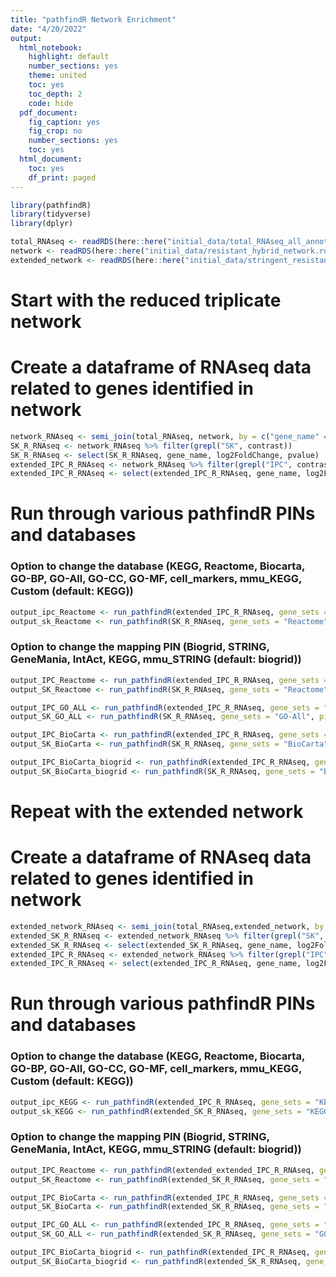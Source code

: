 ---
title: "pathfindR Network Enrichment"
date: "4/20/2022"
output:
  html_notebook:
    highlight: default
    number_sections: yes
    theme: united
    toc: yes
    toc_depth: 2
    code: hide
  pdf_document:
    fig_caption: yes
    fig_crop: no
    number_sections: yes
    toc: yes
  html_document:
    toc: yes
    df_print: paged
---



```{r setup, include=FALSE}
library(pathfindR)
library(tidyverse)
library(dplyr)
```

```{r}
total_RNAseq <- readRDS(here::here("initial_data/total_RNAseq_all_annot_results.rds"))
network <- readRDS(here::here("initial_data/resistant_hybrid_network.rds"))
extended_network <- readRDS(here::here("initial_data/stringent_resistant.rds"))
```

# Start with the reduced triplicate network

# Create a dataframe of RNAseq data related to genes identified in network
```{r}
network_RNAseq <- semi_join(total_RNAseq, network, by = c("gene_name" = "mRNA"))
SK_R_RNAseq <- network_RNAseq %>% filter(grepl("SK", contrast))
SK_R_RNAseq <- select(SK_R_RNAseq, gene_name, log2FoldChange, pvalue)
extended_IPC_R_RNAseq <- network_RNAseq %>% filter(grepl("IPC", contrast))
extended_IPC_R_RNAseq <- select(extended_IPC_R_RNAseq, gene_name, log2FoldChange, pvalue)
```


# Run through various pathfindR PINs and databases

### Option to change the database (KEGG, Reactome, Biocarta, GO-BP, GO-All, GO-CC, GO-MF, cell_markers, mmu_KEGG, Custom (default: KEGG))
```{r}
output_ipc_Reactome <- run_pathfindR(extended_IPC_R_RNAseq, gene_sets = "Reactome", output_dir = "results/triplicate_network/enrichment_results/IPCR_Reactome")
output_sk_Reactome <- run_pathfindR(SK_R_RNAseq, gene_sets = "Reactome", output_dir = "results/triplicate_network/enrichment_results/SKR_Reactome")
```



### Option to change the mapping PIN (Biogrid, STRING, GeneMania, IntAct, KEGG, mmu_STRING (default: biogrid))
```{r}
output_IPC_Reactome <- run_pathfindR(extended_IPC_R_RNAseq, gene_sets = "Reactome", pin_name_path = "STRING", output_dir = "results/triplicate_network/enrichment_results/IPCR_Reactome")
output_SK_Reactome <- run_pathfindR(SK_R_RNAseq, gene_sets = "Reactome", pin_name_path = "STRING", output_dir = "results/triplicate_network/enrichment_results/SKR_Reactome")

output_IPC_GO_ALL <- run_pathfindR(extended_IPC_R_RNAseq, gene_sets = "GO-All", pin_name_path = "STRING", output_dir = "results/triplicate_network/enrichment_results/IPCR_GO_ALL")
output_SK_GO_ALL <- run_pathfindR(SK_R_RNAseq, gene_sets = "GO-All", pin_name_path = "STRING", output_dir = "results/triplicate_network/enrichment_results/SKR_GO_ALL")

output_IPC_BioCarta <- run_pathfindR(extended_IPC_R_RNAseq, gene_sets = "BioCarta", pin_name_path = "STRING", output_dir = "results/triplicate_network/enrichment_results/IPCR_BioCarta")
output_SK_BioCarta <- run_pathfindR(SK_R_RNAseq, gene_sets = "BioCarta", pin_name_path = "STRING", output_dir = "results/triplicate_network/enrichment_results/SKR_BioCarta")

output_IPC_BioCarta_biogrid <- run_pathfindR(extended_IPC_R_RNAseq, gene_sets = "BioCarta", pin_name_path = "Biogrid", output_dir = "results/triplicate_network/enrichment_results/IPCR_BioCarta_biogrid")
output_SK_BioCarta_biogrid <- run_pathfindR(SK_R_RNAseq, gene_sets = "BioCarta", pin_name_path = "Biogrid", output_dir = "results/triplicate_network/enrichment_results/SKR_BioCarta_biogrid")
```




# Repeat with the extended network

# Create a dataframe of RNAseq data related to genes identified in network
```{r}
extended_network_RNAseq <- semi_join(total_RNAseq,extended_network, by = c("gene_name" = "mRNA"))
extended_SK_R_RNAseq <- extended_network_RNAseq %>% filter(grepl("SK", contrast))
extended_SK_R_RNAseq <- select(extended_SK_R_RNAseq, gene_name, log2FoldChange, pvalue)
extended_IPC_R_RNAseq <- extended_network_RNAseq %>% filter(grepl("IPC", contrast))
extended_IPC_R_RNAseq <- select(extended_IPC_R_RNAseq, gene_name, log2FoldChange, pvalue)
```


# Run through various pathfindR PINs and databases

### Option to change the database (KEGG, Reactome, Biocarta, GO-BP, GO-All, GO-CC, GO-MF, cell_markers, mmu_KEGG, Custom (default: KEGG))
```{r}
output_ipc_KEGG <- run_pathfindR(extended_IPC_R_RNAseq, gene_sets = "KEGG", output_dir = "results/extended_network/enrichment_results/IPCR_KEGG")
output_sk_KEGG <- run_pathfindR(extended_SK_R_RNAseq, gene_sets = "KEGG", output_dir = "results/extended_network/enrichment_results/SKR_KEGG")
```



### Option to change the mapping PIN (Biogrid, STRING, GeneMania, IntAct, KEGG, mmu_STRING (default: biogrid))
```{r}
output_IPC_Reactome <- run_pathfindR(extended_extended_IPC_R_RNAseq, gene_sets = "Reactome", pin_name_path = "KEGG", output_dir = "results/extended_network/enrichment_results/IPCR_Reactome")
output_SK_Reactome <- run_pathfindR(extended_SK_R_RNAseq, gene_sets = "Reactome", pin_name_path = "KEGG", output_dir = "results/extended_network/enrichment_results/SKR_Reactome")

output_IPC_BioCarta <- run_pathfindR(extended_IPC_R_RNAseq, gene_sets = "BioCarta", pin_name_path = "KEGG", output_dir = "results/extended_network/enrichment_results/IPCR_BioCarta")
output_SK_BioCarta <- run_pathfindR(extended_SK_R_RNAseq, gene_sets = "BioCarta", pin_name_path = "KEGG", output_dir = "results/extended_network/enrichment_results/SKR_BioCarta")

output_IPC_GO_ALL <- run_pathfindR(extended_IPC_R_RNAseq, gene_sets = "GO-All", pin_name_path = "STRING", output_dir = "results/extended_network/enrichment_results/IPCR_GO_ALL")
output_SK_GO_ALL <- run_pathfindR(extended_SK_R_RNAseq, gene_sets = "GO-All", pin_name_path = "STRING", output_dir = "results/extended_network/enrichment_results/SKR_GO_ALL")

output_IPC_BioCarta_biogrid <- run_pathfindR(extended_IPC_R_RNAseq, gene_sets = "BioCarta", pin_name_path = "Biogrid", output_dir = "results/extended_network/enrichment_results/IPCR_BioCarta_biogrid")
output_SK_BioCarta_biogrid <- run_pathfindR(extended_SK_R_RNAseq, gene_sets = "BioCarta", pin_name_path = "Biogrid", output_dir = "results/extended_network/enrichment_results/SKR_BioCarta_biogrid")
```
